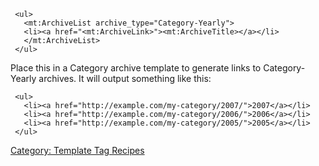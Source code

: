 [[Category: Template Tag Recipes]]

<pre>
 <ul>
   <mt:ArchiveList archive_type="Category-Yearly">
   <li><a href="<mt:ArchiveLink>"><mt:ArchiveTitle></a></li>
   </mt:ArchiveList>
 </ul>
</pre>

Place this in a Category archive template to generate links to Category-Yearly archives. It will output something like this:

<pre>
 <ul>
   <li><a href="http://example.com/my-category/2007/">2007</a></li>
   <li><a href="http://example.com/my-category/2006/">2006</a></li>
   <li><a href="http://example.com/my-category/2005/">2005</a></li>
 </ul>
</pre>

